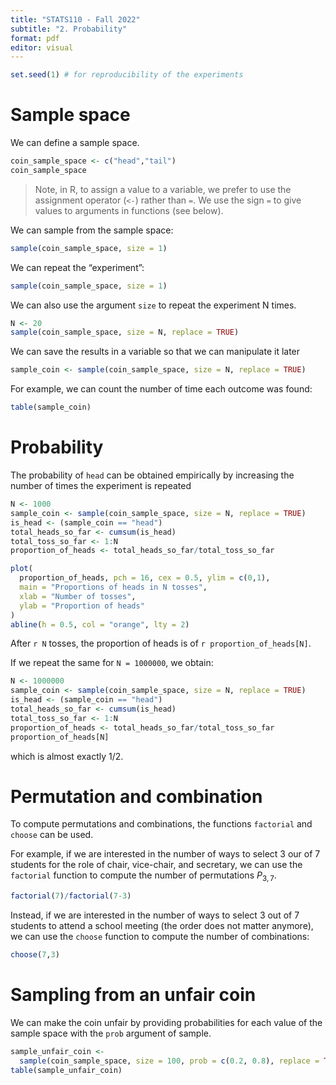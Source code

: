 ```yaml
---
title: "STATS110 - Fall 2022"
subtitle: "2. Probability"
format: pdf
editor: visual
---
```


```r

set.seed(1) # for reproducibility of the experiments

```

# Sample space

We can define a sample space.

```r
coin_sample_space <- c("head","tail")
coin_sample_space
```

> Note, in R, to assign a value to a variable, we prefer to use the assignment operator (`<-`) rather than `=`. We use the sign `=` to give values to arguments in functions (see below).

We can sample from the sample space:

```r
sample(coin_sample_space, size = 1)
```

We can repeat the "experiment":

```r
sample(coin_sample_space, size = 1)
```

We can also use the argument `size` to repeat the experiment N times.

```r
N <- 20
sample(coin_sample_space, size = N, replace = TRUE)
```

We can save the results in a variable so that we can manipulate it later

```r
sample_coin <- sample(coin_sample_space, size = N, replace = TRUE)
```

For example, we can count the number of time each outcome was found:

```r
table(sample_coin)
```

# Probability

The probability of `head` can be obtained empirically by increasing the number of times the experiment is repeated

```r
N <- 1000
sample_coin <- sample(coin_sample_space, size = N, replace = TRUE)
is_head <- (sample_coin == "head")
total_heads_so_far <- cumsum(is_head)
total_toss_so_far <- 1:N
proportion_of_heads <- total_heads_so_far/total_toss_so_far

plot(
  proportion_of_heads, pch = 16, cex = 0.5, ylim = c(0,1),
  main = "Proportions of heads in N tosses", 
  xlab = "Number of tosses", 
  ylab = "Proportion of heads"
)
abline(h = 0.5, col = "orange", lty = 2)
```

After `r N` tosses, the proportion of heads is of `r proportion_of_heads[N]`.

If we repeat the same for `N = 1000000`, we obtain:

```r
N <- 1000000
sample_coin <- sample(coin_sample_space, size = N, replace = TRUE)
is_head <- (sample_coin == "head")
total_heads_so_far <- cumsum(is_head)
total_toss_so_far <- 1:N
proportion_of_heads <- total_heads_so_far/total_toss_so_far
proportion_of_heads[N]
```

which is almost exactly 1/2.

# Permutation and combination

To compute permutations and combinations, the functions `factorial` and `choose` can be used.

For example, if we are interested in the number of ways to select 3 our of 7 students for the role of chair, vice-chair, and secretary, we can use the `factorial` function to compute the number of permutations $P_{3,7}$.

```r
factorial(7)/factorial(7-3)
```

Instead, if we are interested in the number of ways to select 3 out of 7 students to attend a school meeting (the order does not matter anymore), we can use the `choose` function to compute the number of combinations:

```r
choose(7,3)
```

# Sampling from an unfair coin

We can make the coin unfair by providing probabilities for each value of the sample space with the `prob` argument of sample.

```r

sample_unfair_coin <- 
  sample(coin_sample_space, size = 100, prob = c(0.2, 0.8), replace = TRUE)
table(sample_unfair_coin)

```

